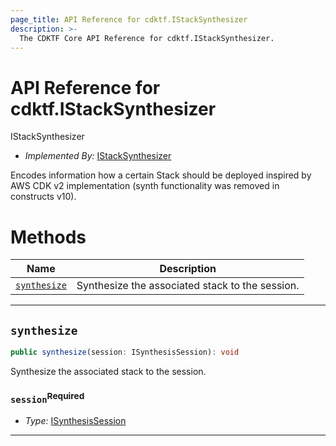 ```yaml
---
page_title: API Reference for cdktf.IStackSynthesizer
description: >-
  The CDKTF Core API Reference for cdktf.IStackSynthesizer.
---
```


<!-- This file is generated through yarn generate-docs -->

# API Reference for cdktf.IStackSynthesizer

   IStackSynthesizer <a name="IStackSynthesizer" id="cdktf.IStackSynthesizer"></a>
  
  - *Implemented By:* <a href="#cdktf.IStackSynthesizer">IStackSynthesizer</a>
  
  Encodes information how a certain Stack should be deployed inspired by AWS CDK v2 implementation (synth functionality was removed in constructs v10).
  
  # Methods <a name="Methods" id="Methods"></a>
  
  | **Name** | **Description** |
  | --- | --- |
  | <code><a href="#cdktf.IStackSynthesizer.synthesize">synthesize</a></code> | Synthesize the associated stack to the session. |
  
  ---
  
  ## `synthesize` <a name="synthesize" id="cdktf.IStackSynthesizer.synthesize"></a>
  
  ```typescript
  public synthesize(session: ISynthesisSession): void
  ```
  
  Synthesize the associated stack to the session.
  
  ### `session`<sup>Required</sup> <a name="session" id="cdktf.IStackSynthesizer.synthesize.parameter.session"></a>
  
  - *Type:* <a href="#cdktf.ISynthesisSession">ISynthesisSession</a>
  
  ---
  
  
